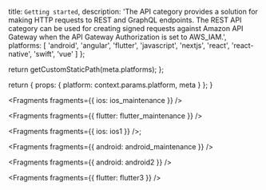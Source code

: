
  title: `Getting started`,
  description:
    'The API category provides a solution for making HTTP requests to REST and GraphQL endpoints. The REST API category can be used for creating signed requests against Amazon API Gateway when the API Gateway Authorization is set to AWS_IAM.',
  platforms: [
    'android',
    'angular',
    'flutter',
    'javascript',
    'nextjs',
    'react',
    'react-native',
    'swift',
    'vue'
  ]
};

  return getCustomStaticPath(meta.platforms);
};

  return {
    props: {
      platform: context.params.platform,
      meta
    }
  };
}


<Fragments fragments={{ ios: ios_maintenance }} />


<Fragments fragments={{ flutter: flutter_maintenance }} />


<Fragments fragments={{ ios: ios1 }} />;


<Fragments fragments={{ android: android_maintenance }} />


<Fragments fragments={{ android: android2 }} />


<Fragments fragments={{ flutter: flutter3 }} />
